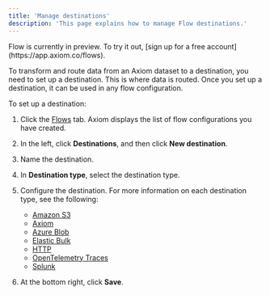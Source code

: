 ```yaml
---
title: 'Manage destinations'
description: 'This page explains how to manage Flow destinations.'
---
```


<Note>
    Flow is currently in preview. To try it out, [sign up for a free account](https://app.axiom.co/flows).
</Note>

To transform and route data from an Axiom dataset to a destination, you need to set up a destination. This is where data is routed. Once you set up a destination, it can be used in any flow configuration.

To set up a destination:
1. Click the [Flows](https://app.axiom.co/flows) tab. Axiom displays the list of flow configurations you have created.
1. In the left, click **Destinations**, and then click **New destination**.
1. Name the destination.
1. In **Destination type**, select the destination type.
1. Configure the destination. For more information on each destination type, see the following:

    - [Amazon S3](/process-data/destinations/amazon-s3)
    - [Axiom](/process-data/destinations/axiom)
    - [Azure Blob](/process-data/destinations/azure-blob)
    - [Elastic Bulk](/process-data/destinations/elastic-bulk)
    - [HTTP](/process-data/destinations/http)
    - [OpenTelemetry Traces](/process-data/destinations/opentelemetry#configure-opentelemetry-traces-destination)
    - [Splunk](/process-data/destinations/splunk)

1. At the bottom right, click **Save**.